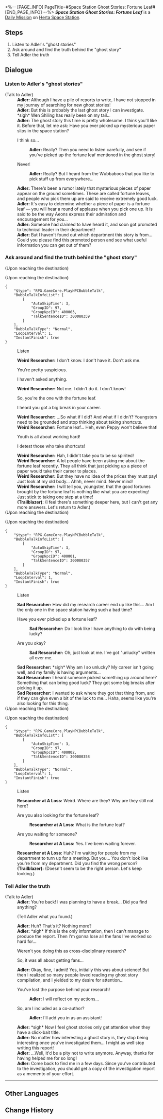 <%-- [PAGE_INFO]
PageTitle=#Space Station Ghost Stories: Fortune Leaf#
[END_PAGE_INFO] --%>
{{Stub|Dialogue.}}
{{Mission Infobox
|id            = 3000803
|title         = 
|image         = <!--Mission Space Station Ghost Stories Fortune Leaf.png-->
|type          = Daily
|event_name    = 
|chapter       = 
|requirements  = {{subst:void|<!--Unknown: {"Type":"Manual"}-->}}
|summary       = <!--official mission summary from Fate's Atlas-->
|characters    = Adler; Researcher at A Loss; Sad Researcher; Trailblazer; Weird Researcher
|startLocation = [[Herta Space Station]] - [[Storage Zone]]
|world         = Herta Space Station
|area          = Storage Zone
|prev          = 
|next          = 
|rewards       = Credit*5,000
}}
'''''Space Station Ghost Stories: Fortune Leaf''''' is a [[Daily Mission]] on [[Herta Space Station]].

==Steps==
# Listen to Adler's "ghost stories"
# Ask around and find the truth behind the "ghost story"
# Tell Adler the truth

<!--
==Gameplay Notes==

--><!--
==Trial Character==

-->
==Dialogue==
{{Stub Dialogue}}

===Listen to Adler's "ghost stories"{{subst:void|<!--300080301-->}}===
{{Mission Description|type=daily|location=Storage Zone|Sounds like Adler has gotten hold of a new "ghost story." Meet up with Adler at the special spot and ask about the story this time.}}
{{Dialogue Start}}

;(Talk to Adler)
:'''Adler:''' Although I have a pile of reports to write, I have not stopped in my journey of searching for new ghost stories!
:'''Adler:''' But this is probably the last ghost story I can investigate. *sigh* Wen Shiling has really been on my tail...
:'''Adler:''' The ghost story this time is pretty wholesome. I think you'll like it. Before that, let me ask: Have you ever picked up mysterious paper slips in the space station?
:{{DIcon|Arrow}} I think so...
::'''Adler:''' Really? Then you need to listen carefully, and see if you've picked up the fortune leaf mentioned in the ghost story!
:{{DIcon|Arrow}} Never!
::'''Adler:''' Really? But I heard from the Wubbaboos that you like to pick stuff up from everywhere...
:'''Adler:''' There's been a rumor lately that mysterious pieces of paper appear on the ground sometimes. These are called fortune leaves, and people who pick them up are said to receive extremely good luck.
:'''Adler:''' It's easy to determine whether a piece of paper is a fortune leaf &mdash; you will hear a round of applause when you pick one up. It is said to be the way Aeons express their admiration and encouragement for you...
:'''Adler:''' Someone had claimed to have heard it, and soon got promoted to technical leader in their department!
:'''Adler:''' But I haven't found out which department this story is from... Could you please find this promoted person and see what useful information you can get out of them?
{{Dialogue End}}

===Ask around and find the truth behind the "ghost story"{{subst:void|<!--300080312-->}}===
{{Mission Description|type=daily|location=Base Zone|update|Ask around the space station, find the researcher rumored to have been promoted to the backbone of the department, and investigate the truth behind the Legend of the Fortune Leaf.}}
{{Dialogue Start}}
;(Upon reaching the destination)

;(Upon reaching the destination)
<pre>{
	"$type": "RPG.GameCore.PlayNPCBubbleTalk",
	"BubbleTalkInfoList": [
		{
			"AutoSkipTime": 3,
			"GroupID": 97,
			"GroupNpcID": 400003,
			"TalkSentenceID": 300080359
		}
	],
	"BubbleTalkType": "Normal",
	"LoopInterval": 1,
	"InstantFinish": true
}</pre>

:{{DIcon|Talk}} Listen
:'''Weird Researcher:''' I don't know. I don't have it. Don't ask me.
:{{DIcon|Arrow}} You're pretty suspicious.
:{{DIcon|Arrow}} I haven't asked anything.
:'''Weird Researcher:''' Not me. I didn't do it. I don't know!
:{{DIcon|Arrow}} So, you're the one with the fortune leaf.
:{{DIcon|Arrow}} I heard you got a big break in your career.
:'''Weird Researcher:''' ...So what if I did? And what if I didn't? Youngsters need to be grounded and stop thinking about taking shortcuts.
:'''Weird Researcher:''' Fortune leaf... Heh, even Peppy won't believe that!
:{{DIcon|Arrow}} Youth is all about working hard!
:{{DIcon|Arrow}} I detest those who take shortcuts!
:'''Weird Researcher:''' Hah, I didn't take you to be so spirited!
:'''Weird Researcher:''' A lot people have been asking me about the fortune leaf recently. They all think that just picking up a piece of paper would take their career to places.
:'''Weird Researcher:''' But they have no idea of the prices they must pay! Just look at my old body... Ahhh, never mind. Never mind!
:'''Weird Researcher:''' I will tell you, youngster, that the good fortunes brought by the fortune leaf is nothing like what you are expecting! Just stick to taking one step at a time!
:'''(Trailblazer):''' (I feel there's something deeper here, but I can't get any more answers. Let's return to Adler.)
;(Upon reaching the destination)

;(Upon reaching the destination)
<pre>{
	"$type": "RPG.GameCore.PlayNPCBubbleTalk",
	"BubbleTalkInfoList": [
		{
			"AutoSkipTime": 3,
			"GroupID": 97,
			"GroupNpcID": 400001,
			"TalkSentenceID": 300080357
		}
	],
	"BubbleTalkType": "Normal",
	"LoopInterval": 1,
	"InstantFinish": true
}</pre>

:{{DIcon|Talk}} Listen
:'''Sad Researcher:''' How did my research career end up like this... Am I the only one in the space station having such a bad time?
:{{DIcon|Arrow}} Have you ever picked up a fortune leaf?
::'''Sad Researcher:''' Do I look like I have anything to do with being lucky?
:{{DIcon|Arrow}} Are you okay?
::'''Sad Researcher:''' Oh, just look at me. I've got "unlucky" written all over me.
:'''Sad Researcher:''' *sigh* Why am I so unlucky? My career isn't going well, and my family is having arguments...
:'''Sad Researcher:''' I heard someone picked something up around here? Something that can bring good luck? They got some big breaks after picking it up.
:'''Sad Researcher:''' I wanted to ask where they got that thing from, and if they can give even a bit of the luck to me... Haha, seems like you're also looking for this thing.
;(Upon reaching the destination)

;(Upon reaching the destination)
<pre>{
	"$type": "RPG.GameCore.PlayNPCBubbleTalk",
	"BubbleTalkInfoList": [
		{
			"AutoSkipTime": 3,
			"GroupID": 97,
			"GroupNpcID": 400002,
			"TalkSentenceID": 300080358
		}
	],
	"BubbleTalkType": "Normal",
	"LoopInterval": 1,
	"InstantFinish": true
}</pre>

:{{DIcon|Talk}} Listen
:'''Researcher at A Loss:''' Weird. Where are they? Why are they still not here?
:{{DIcon|Arrow}} Are you also looking for the fortune leaf?
::'''Researcher at A Loss:''' What is the fortune leaf?
:{{DIcon|Arrow}} Are you waiting for someone?
::'''Researcher at A Loss:''' Yes. I've been waiting forever.
:'''Researcher at A Loss:''' Huh? I'm waiting for people from my department to turn up for a meeting. But you... You don't look like you're from my department. Did you find the wrong person?
:'''(Trailblazer):''' (Doesn't seem to be the right person. Let's keep looking.)
{{Dialogue End}}

===Tell Adler the truth{{subst:void|<!--300080305-->}}===
{{Mission Description|type=daily|location=Storage Zone|update|It feels like there's something deeper behind the Legend of the Fortune Leaf, but there's no way to find out more information currently. Inform Adler of the current situation.}}
{{Dialogue Start}}

;(Talk to Adler)
:'''Adler:''' You're back! I was planning to have a break... Did you find anything?
:{{DIcon|Arrow}} (Tell Adler what you found.)
:'''Adler:''' Huh? That's it? Nothing more?
:'''Adler:''' *sigh* If this is the only information, then I can't manage to produce the report. Then I'm gonna lose all the fans I've worked so hard for...
:{{DIcon|Arrow}} Weren't you doing this as cross-disciplinary research?
:{{DIcon|Arrow}} So, it was all about getting fans...
:'''Adler:''' Okay, fine, I admit! Yes, initially this was about science! But then I realized so many people loved reading my ghost story compilation, and I yielded to my desire for attention...
:{{DIcon|Arrow}} You've lost the purpose behind your research!
::'''Adler:''' I will reflect on my actions...
:{{DIcon|Arrow}} So, am I included as a co-author?
::'''Adler:''' I'll add you in as an assistant!
:'''Adler:''' *sigh* Now I feel ghost stories only get attention when they have a click-bait title.
:'''Adler:''' No matter how interesting a ghost story is, they stop being interesting once you've investigated them... I might as well stop writing this report!
:'''Adler:''' ...Well, it'd be a pity not to write anymore. Anyway, thanks for having helped me for so long!
:'''Adler:''' Come back to find me in a few days. Since you've contributed to the investigation, you should get a copy of the investigation report as a memento of your effort.
----
{{Dialogue End}}

==Other Languages==
{{Other Languages
|en   = Space Station Ghost Stories: Fortune Leaf
|zhs  = 空间站怪谈：幸运之签
|zht  = 太空站怪談：幸運籤
|ja   = 宇宙ステーションの怪談：幸運のくじ
|ko   = 우주정거장 괴담: 행운의 쪽지
|es   = Historias de miedo de la Estación Espacial: la hoja de la fortuna
|fr   = Histoires de fantômes de la station spatiale&nbsp;: Feuille du bonheur
|ru   = Истории о привидениях на космической станции: Бирка удачи
|th   = เรื่องลี้ลับในสถานีอวกาศ: แผ่นเสี่ยงทาย
|vi   = Chuyện Lạ Trạm Không Gian: Thăm May Mắn
|de   = Raumstation-Geistergeschichten: Glücksblatt
|id   = Kisah Misteri Stasiun Luar Angkasa: Pesan Keberuntungan
|pt   = Histórias de Fantasma da Estação Espacial: Trevo da Sorte
}}

==Change History==
{{Change History|1.0}}

